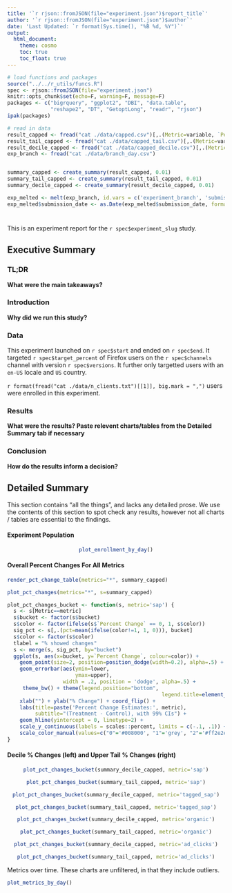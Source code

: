 ```yaml
---
title: '`r rjson::fromJSON(file="experiment.json")$report_title`'
author: '`r rjson::fromJSON(file="experiment.json")$author`'
date: 'Last Updated: `r format(Sys.time(), "%B %d, %Y")`'
output:
  html_document:
    theme: cosmo
    toc: true
    toc_float: true
---
```


```R
# load functions and packages
source("../../r_utils/funcs.R")
spec <- rjson::fromJSON(file="experiment.json")
knitr::opts_chunk$set(echo=F, warning=F, message=F)
packages <- c("bigrquery", "ggplot2", "DBI", "data.table",
              "reshape2", "DT", "GetoptLong", "readr", "rjson")
ipak(packages)

# read in data
result_capped <- fread("cat ./data/capped.csv")[,.(Metric=variable, `Percent Change`=change, lower, upper)]
result_tail_capped <- fread("cat ./data/capped_tail.csv")[,.(Metric=variable, bucket=level_1, `Percent Change`=change, lower, upper)]
result_decile_capped <- fread("cat ./data/capped_decile.csv")[,.(Metric=variable, bucket=level_1, `Percent Change`=change, lower, upper)]
exp_branch <- fread("cat ./data/branch_day.csv")


summary_capped <- create_summary(result_capped, 0.01)
summary_tail_capped <- create_summary(result_tail_capped, 0.01)
summary_decile_capped <- create_summary(result_decile_capped, 0.01)

exp_melted <- melt(exp_branch, id.vars = c('experiment_branch', 'submission_date'))
exp_melted$submission_date <- as.Date(exp_melted$submission_date, format="%Y-%m-%d")
```



# {.tabset}

This is an experiment report for the ``r spec$experiment_slug`` study.

## Executive Summary

### TL;DR

 __What were the main takeaways?__

### Introduction

__Why did we run this study?__

### Data

This experiment launched on `r spec$start`
and ended on `r spec$end`.
It targeted `r spec$target_percent` of Firefox users
on the `r spec$channels` channel with
version `r spec$versions`. It further only targetted users with an `en-US` locale and `US` country.


`r format(fread("cat ./data/n_clients.txt")[[1]], big.mark = ",")` users were enrolled in this experiment.


### Results

__What were the results? Paste relevent charts/tables from the Detailed Summary tab if necessary__

### Conclusion

__How do the results inform a decision?__


## Detailed Summary

This section contains "all the things", and lacks any detailed prose. We use the contents of this section to spot check any results, however not all charts / tables are essential to the findings.

#### Experiment Population

<center>

```r
plot_enrollment_by_day()
```

</center>

#### Overall Percent Changes For All Metrics



<div class="row">
<div class = "col-md-6">

```r
render_pct_change_table(metrics="*", summary_capped)
```


</div>
<div class = "col-md-6">


```r
plot_pct_changes(metrics="*", s=summary_capped)
```
</div>
</div>

```r

plot_pct_changes_bucket <- function(s, metric='sap') {
  s <- s[Metric==metric]
  s$bucket <- factor(s$bucket)
  s$color <- factor(ifelse(s$`Percent Change` == 0, 1, s$color))
  sig_pct <- s[,.(pct=mean(ifelse(color!=1, 1, 0))), bucket]
  s$color <- factor(s$color)
  tlabel = "% showed changes"
  s <- merge(s, sig_pct, by="bucket")
  ggplot(s, aes(x=bucket, y=`Percent Change`, colour=color)) +
    geom_point(size=2, position=position_dodge(width=0.2), alpha=.5) +
    geom_errorbar(aes(ymin=lower, 
                      ymax=upper), 
                  width = .2, position = 'dodge', alpha=.5) +
     theme_bw() + theme(legend.position="bottom", 
                                                  legend.title=element_blank()) +
    xlab("") + ylab("% Change") + coord_flip() +
    labs(title=paste('Percent Change Estimates:', metric),
         subtitle="(Treatment - Control), with 99% CIs") +
    geom_hline(yintercept = 0, linetype=2) +
    scale_y_continuous(labels = scales::percent, limits = c(-.1, .1)) +
    scale_color_manual(values=c("0"='#008000', "1"='grey', "2"='#ff2e2e'), labels=c("0"="Positive Change", '1'="No Change", '2'="Negative Change"))
}

```


#### Decile % Changes (left) and Upper Tail % Changes (right)

<center>

<div class="row">
<div class = "col-md-6">

```r
plot_pct_changes_bucket(summary_decile_capped, metric='sap')
```


</div>
<div class = "col-md-6">

```r
plot_pct_changes_bucket(summary_tail_capped, metric='sap')
```


</div>
</div>

</center>

<center>

<div class="row">
<div class = "col-md-6">

```r
plot_pct_changes_bucket(summary_decile_capped, metric='tagged_sap')
```


</div>
<div class = "col-md-6">

```r
plot_pct_changes_bucket(summary_tail_capped, metric='tagged_sap')
```


</div>
</div>

</center>


<center>

<div class="row">
<div class = "col-md-6">

```r
plot_pct_changes_bucket(summary_decile_capped, metric='organic')
```


</div>
<div class = "col-md-6">

```r
plot_pct_changes_bucket(summary_tail_capped, metric='organic')
```


</div>
</div>

</center>

<center>

<div class="row">
<div class = "col-md-6">

```r
plot_pct_changes_bucket(summary_decile_capped, metric='ad_clicks')
```


</div>
<div class = "col-md-6">

```r
plot_pct_changes_bucket(summary_tail_capped, metric='ad_clicks')
```


</div>
</div>

</center>

Metrics over time. These charts are unfiltered, in that they include outliers. 


```r
plot_metrics_by_day()
```






